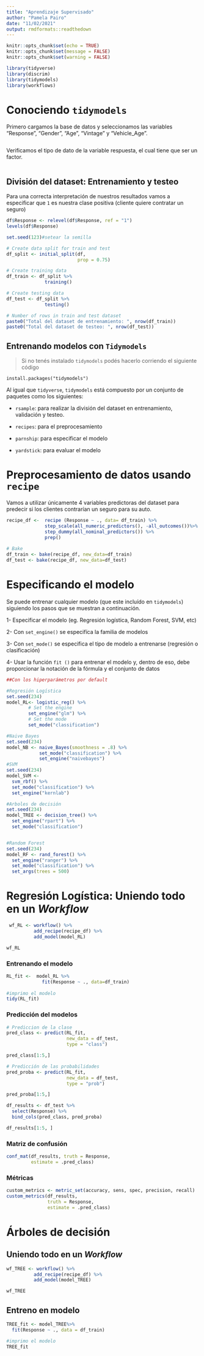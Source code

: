 ---
title: "Aprendizaje Supervisado"
author: "Pamela Pairo"
date: "11/02/2021"
output: rmdformats::readthedown
---

```{r setup, include=FALSE}
knitr::opts_chunk$set(echo = TRUE)
knitr::opts_chunk$set(message = FALSE)
knitr::opts_chunk$set(warning = FALSE)

library(tidyverse)
library(discrim)
library(tidymodels)
library(workflows)
```

# Conociendo `tidymodels`

Primero cargamos la base de datos y seleccionamos las variables "Response", "Gender", "Age", "Vintage" y "Vehicle_Age".

```{r}

```

Verificamos el tipo de dato de la variable respuesta, el cual tiene que ser un factor.

```{r}

```

## División del dataset: Entrenamiento y testeo

Para una correcta interpretación de nuestros resultados vamos a especificar que `1` es nuestra clase positiva (cliente quiere contratar un seguro)

```{r}
df$Response <- relevel(df$Response, ref = "1")
levels(df$Response)
```

```{r}
set.seed(123)#setear la semilla

# Create data split for train and test
df_split <- initial_split(df,
                          prop = 0.75)

# Create training data
df_train <- df_split %>%
              training()

# Create testing data
df_test <- df_split %>%
              testing()

# Number of rows in train and test dataset
paste0("Total del dataset de entrenamiento: ", nrow(df_train))
paste0("Total del dataset de testeo: ", nrow(df_test))
```

## Entrenando modelos con `Tidymodels`

> <i class='fas fa-code-branch pr2'></i> Si no tenés instalado `tidymodels` podés hacerlo corriendo el siguiente código

```
install.packages("tidymodels")

```

Al igual que `tidyverse`, `tidymodels` está compuesto por un conjunto de paquetes como los siguientes:

- `rsample`: para realizar la división del dataset en entrenamiento, validación y testeo.

- `recipes`: para el preprocesamiento

- `parnship`: para especificar el modelo

- `yardstick`: para evaluar el modelo

# Preprocesamiento de datos usando `recipe`

Vamos a utilizar únicamente 4 variables predictoras del dataset para predecir si los clientes contrarían un seguro para su auto.

```{r}
recipe_df <-  recipe (Response ~ ., data= df_train) %>% 
              step_scale(all_numeric_predictors(), -all_outcomes())%>%
              step_dummy(all_nominal_predictors()) %>% 
              prep()
              
# Bake
df_train <- bake(recipe_df, new_data=df_train)
df_test <- bake(recipe_df, new_data=df_test)
```

# Especificando el modelo

Se puede entrenar cualquier modelo (que este incluído en `tidymodels`) siguiendo los pasos que se muestran a continuación.

1- Especificar el modelo (eg. Regresión logística, Random Forest, SVM, etc)

2- Con `set_engine()` se especifíca la familia de modelos

3- Con `set_mode()` se especifica el tipo de modelo a entrenarse (regresión o clasificación)

4- Usar la función `fit ()` para entrenar el modelo y, dentro de eso, debe proporcionar la notación de la fórmula y el conjunto de datos


```{r}
##Con los hiperparámetros por default

#Regresión Logística
set.seed(234)
model_RL<- logistic_reg() %>%
        # Set the engine
        set_engine("glm") %>%
        # Set the mode
        set_mode("classification")

#Naive Bayes
set.seed(234)
model_NB <- naive_Bayes(smoothness = .8) %>%
            set_mode("classification") %>% 
            set_engine("naivebayes")
#SVM
set.seed(234)
model_SVM <-
  svm_rbf() %>%
  set_mode("classification") %>%
  set_engine("kernlab")

#Arboles de decisión
set.seed(234)
model_TREE <- decision_tree() %>% 
  set_engine("rpart") %>% 
  set_mode("classification") 


#Random Forest
set.seed(234)
model_RF <- rand_forest() %>% 
  set_engine("ranger") %>% 
  set_mode("classification") %>% 
  set_args(trees = 500)

```

# Regresión Logística: Uniendo todo en un _Workflow_

```{r}
 wf_RL <- workflow() %>% 
          add_recipe(recipe_df) %>% 
          add_model(model_RL)

wf_RL
```

### Entrenando el modelo

```{r}
RL_fit <-  model_RL %>%
             fit(Response ~ ., data=df_train) 
            
#imprimo el modelo
tidy(RL_fit)
```

### Predicción del modelos

```{r}
# Prediccion de la clase
pred_class <- predict(RL_fit,
                      new_data = df_test,
                      type = "class")

pred_class[1:5,] 
```

```{r}
# Predicción de las probabilidades
pred_proba <- predict(RL_fit,
                      new_data = df_test,
                      type = "prob")

pred_proba[1:5,]
```

```{r}

df_results <- df_test %>%
  select(Response) %>%
  bind_cols(pred_class, pred_proba)

df_results[1:5, ]
```

### Matriz de confusión

```{r}
conf_mat(df_results, truth = Response,
         estimate = .pred_class)
```

### Métricas
```{r}

custom_metrics <- metric_set(accuracy, sens, spec, precision, recall)
custom_metrics(df_results,
               truth = Response,
               estimate = .pred_class)
```

# Árboles de decisión


## Uniendo todo en un _Workflow_

```{r}
wf_TREE <- workflow() %>% 
          add_recipe(recipe_df) %>% 
          add_model(model_TREE)

wf_TREE
```
## Entreno en modelo

```{r}
TREE_fit <- model_TREE%>%
  fit(Response ~ ., data = df_train) 

#imprimo el modelo
TREE_fit
```

